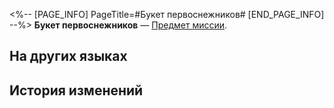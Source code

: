 <%-- [PAGE_INFO]
PageTitle=#Букет первоснежников#
[END_PAGE_INFO] --%>
{{Предмет Инфобокс
|id          = 140153
|Изображение = Предмет Букет первоснежников.png
|Тип         = Предмет миссии
|Инвентарь   = Миссии
|Редкость    = 3
|Эффект      = 
|Описание    = Букет свежих первоснежников. На языке цветов он означает «чистота и доброта».
}}
'''Букет первоснежников''' — [[Предмет миссии]].

==На других языках==
{{На других языках
|en   = A Bouquet of First Snow
|zhs  = 一束初雪八落
|zht  = 一束初雪八落
|ja   = 初雪八落の花束
|ko   = 첫눈 한 다발
|es   = Ramo de primer manto
|fr   = Un bouquet de premières neiges
|ru   = Букет первоснежников
|th   = ช่อดอก First Snow
|vi   = Một Bó Tuyết Đầu Mùa
|de   = Ein Strauß Erster Schnee
|id   = Sebuket First Snow
|pt   = Um Buquê de Primeiras-Neves
}}

==История изменений==
{{История изменений|3.5}}